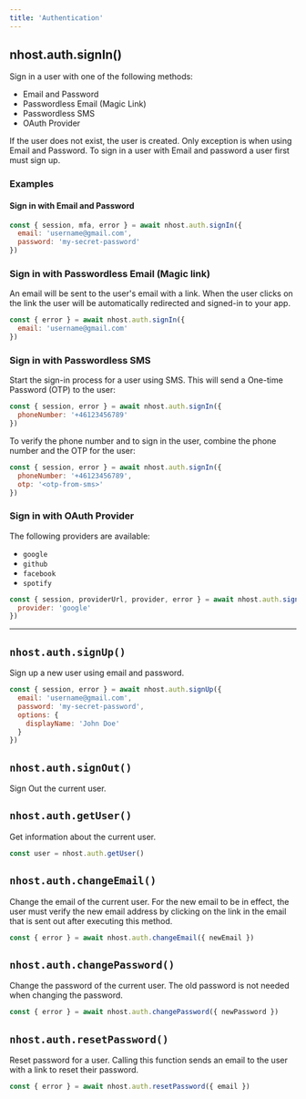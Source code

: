 ```yaml
---
title: 'Authentication'
---
```


## nhost.auth.signIn()

Sign in a user with one of the following methods:

- Email and Password
- Passwordless Email (Magic Link)
- Passwordless SMS
- OAuth Provider

If the user does not exist, the user is created. Only exception is when using Email and Password. To sign in a user with Email and password a user first must sign up.

### Examples

#### Sign in with Email and Password

```js
const { session, mfa, error } = await nhost.auth.signIn({
  email: 'username@gmail.com',
  password: 'my-secret-password'
})
```

### Sign in with Passwordless Email (Magic link)

An email will be sent to the user's email with a link. When the user clicks on the link the user will be automatically redirected and signed-in to your app.

```js
const { error } = await nhost.auth.signIn({
  email: 'username@gmail.com'
})
```

### Sign in with Passwordless SMS

Start the sign-in process for a user using SMS. This will send a One-time Password (OTP) to the user:

```js
const { session, error } = await nhost.auth.signIn({
  phoneNumber: '+46123456789'
})
```

To verify the phone number and to sign in the user, combine the phone number and the OTP for the user:

```js
const { session, error } = await nhost.auth.signIn({
  phoneNumber: '+46123456789',
  otp: '<otp-from-sms>'
})
```

### Sign in with OAuth Provider

The following providers are available:

- `google`
- `github`
- `facebook`
- `spotify`

```js
const { session, providerUrl, provider, error } = await nhost.auth.signIn({
  provider: 'google'
})
```

---

## `nhost.auth.signUp()`

Sign up a new user using email and password.

```js
const { session, error } = await nhost.auth.signUp({
  email: 'username@gmail.com',
  password: 'my-secret-password',
  options: {
    displayName: 'John Doe'
  }
})
```

## `nhost.auth.signOut()`

Sign Out the current user.

## `nhost.auth.getUser()`

Get information about the current user.

```js
const user = nhost.auth.getUser()
```

## `nhost.auth.changeEmail()`

Change the email of the current user. For the new email to be in effect, the user must verify the new email address by clicking on the link in the email that is sent out after executing this method.

```js
const { error } = await nhost.auth.changeEmail({ newEmail })
```

## `nhost.auth.changePassword()`

Change the password of the current user. The old password is not needed when changing the password.

```js
const { error } = await nhost.auth.changePassword({ newPassword })
```

## `nhost.auth.resetPassword()`

Reset password for a user. Calling this function sends an email to the user with a link to reset their password.

```js
const { error } = await nhost.auth.resetPassword({ email })
```
